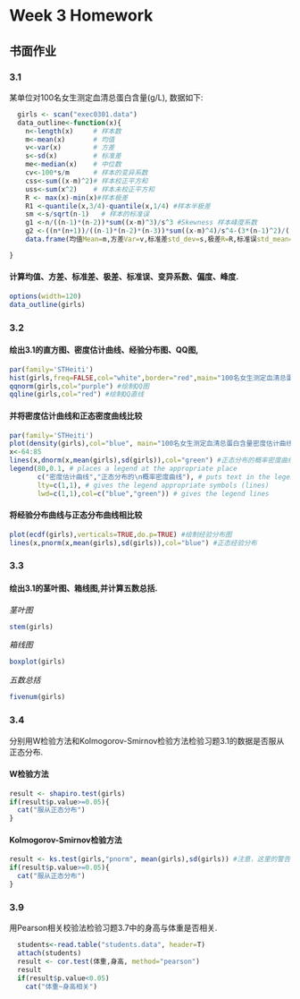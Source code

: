 Week 3 Homework
==============
## 书面作业
### 3.1
某单位对100名女生测定血清总蛋白含量(g/L), 数据如下:
```r
  girls <- scan("exec0301.data")
  data_outline<-function(x){
    n<-length(x)     # 样本数
    m<-mean(x)       # 均值
    v<-var(x)        # 方差
    s<-sd(x)         # 标准差
    me<-median(x)    # 中位数
    cv<-100*s/m      # 样本的变异系数
    css<-sum((x-m)^2)# 样本校正平方和
    uss<-sum(x^2)    # 样本未校正平方和
    R <- max(x)-min(x)#样本极差
    R1 <-quantile(x,3/4)-quantile(x,1/4) #样本半极差
    sm <-s/sqrt(n-1)   # 样本的标准误
    g1 <-n/((n-1)*(n-2))*sum((x-m)^3)/s^3 #Skewness 样本峰度系数
    g2 <-((n*(n+1))/((n-1)*(n-2)*(n-3))*sum((x-m)^4)/s^4-(3*(n-1)^2)/((n-2)*(n-3))) #Kurtosis 样本偏度系数
    data.frame(均值Mean=m,方差Var=v,标准差std_dev=s,极差R=R,标准误std_mean=sm,变异系数CV=cv,偏度系数Kurtosis=g2, 峰度系数Skewness=g1,row.names=1)

}
```
#### 计算均值、方差、标准差、极差、标准误、变异系数、偏度、峰度.
```r
options(width=120)
data_outline(girls)
```

### 3.2 
#### 绘出3.1的直方图、密度估计曲线、经验分布图、QQ图,
```r
par(family='STHeiti')
hist(girls,freq=FALSE,col="white",border="red",main="100名女生测定血清总蛋白含量直方图",xlab="年龄",ylab="密度")
qqnorm(girls,col="purple") #绘制QQ图
qqline(girls,col="red") #绘制QQ直线
```
#### 并将密度估计曲线和正态密度曲线比较
```r
par(family='STHeiti')
plot(density(girls),col="blue", main="100名女生测定血清总蛋白含量密度估计曲线和正态密度曲线") #密度估计曲线
x<-64:85
lines(x,dnorm(x,mean(girls),sd(girls)),col="green") #正态分布的概率密度曲线
legend(80,0.1, # places a legend at the appropriate place 
       c("密度估计曲线","正态分布的\n概率密度曲线"), # puts text in the legend
       lty=c(1,1), # gives the legend appropriate symbols (lines)
       lwd=c(1,1),col=c("blue","green")) # gives the legend lines        
```
#### 将经验分布曲线与正态分布曲线相比较
```r
plot(ecdf(girls),verticals=TRUE,do.p=TRUE) #绘制经验分布图
lines(x,pnorm(x,mean(girls),sd(girls)),col="blue") #正态经验分布
```
### 3.3
#### 绘出3.1的茎叶图、箱线图,并计算五数总括.
*茎叶图*
```r
stem(girls)
```
*箱线图*
```r
boxplot(girls)
```
*五数总括*
```r
fivenum(girls)
```


### 3.4
分别用W检验方法和Kolmogorov-Smirnov检验方法检验习题3.1的数据是否服从正态分布.

#### W检验方法
```r
result <- shapiro.test(girls)
if(result$p.value>=0.05){
  cat("服从正态分布")
}
```

#### Kolmogorov-Smirnov检验方法
```r
result <- ks.test(girls,"pnorm", mean(girls),sd(girls)) #注意，这里的警告信息，是因为数据中有重复的数值，ks检验要求待检数据时连续的，不允许重复值。
if(result$p.value>=0.05){
  cat("服从正态分布")
}
```

### 3.9
用Pearson相关校验法检验习题3.7中的身高与体重是否相关.
```r
  students<-read.table("students.data", header=T)
  attach(students)
  result <- cor.test(体重,身高, method="pearson")
  result
  if(result$p.value<0.05)
    cat("体重~身高相关")
```






